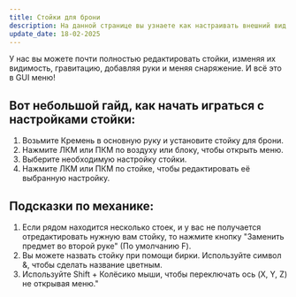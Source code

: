 ```yaml
---
title: Стойки для брони
description: На данной странице вы узнаете как настраивать внешний вид стоек для брони и сколько костей им можно сломать
update_date: 18-02-2025
---
```

У нас вы можете почти полностью редактировать стойки, изменяя их видимость, гравитацию, добавляя руки и меняя снаряжение. И всё это в GUI меню!
## Вот небольшой гайд, как начать играться с настройками стойки:
1. Возьмите Кремень в основную руку и установите стойку для брони.
2. Нажмите ЛКМ или ПКМ по воздуху или блоку, чтобы открыть меню.
3. Выберите необходимую настройку стойки.
4. Нажмите ЛКМ или ПКМ по стойке, чтобы редактировать её выбранную настройку.
## Подсказки по механике:
1. Если рядом находится несколько стоек, и у вас не получается отредактировать нужную вам стойку, то нажмите кнопку "Заменить предмет во второй руке" (По умолчанию F).
2. Вы можете назвать стойку при помощи бирки. Используйте символ &, чтобы сделать название цветным.
3. Используйте Shift + Колёсико мыши, чтобы переключать ось (X, Y, Z) не открывая меню."
